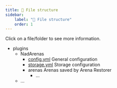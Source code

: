 ```yaml
---
title: 📁 File structure
sidebar:
    label: "📁 File structure"
    order: 1
---
```



Click on a file/folder to see more information.

<FileTree>

- plugins
    - NadArenas
        - [config.yml](/configuration/configyml/reference) General configuration
        - [storage.yml](/configuration/storageyml/reference) Storage configuration
        - arenas Arenas saved by Arena Restorer
            - ...
    - ...

</FileTree>
